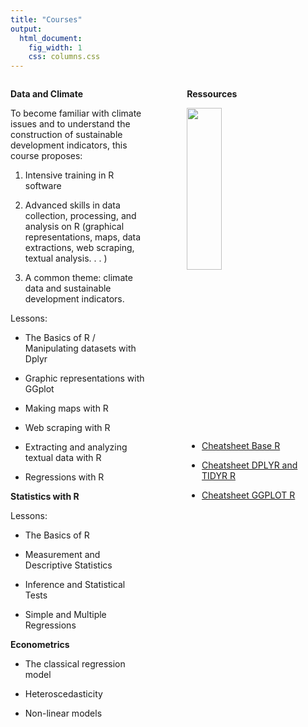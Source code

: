 ```yaml
---
title: "Courses"
output:
  html_document:
    fig_width: 1
    css: columns.css
---
```


<link rel="shortcut icon" href="favicon.ico">


:::::: {.columns}
::: {.column width="48%" data-latex="{0.48\textwidth}"}
**Data and Climate**

To become familiar with climate issues and to understand the construction of sustainable development indicators, this course proposes: 

1. Intensive training in R software 

2. Advanced skills in data collection, processing, and analysis on R (graphical representations, maps, data extractions, web scraping, textual analysis. . . )

3. A common theme: climate data and sustainable development indicators.

Lessons: 

- The Basics of R / Manipulating datasets with Dplyr

- Graphic representations with GGplot

- Making maps with R

- Web scraping with R

- Extracting and analyzing textual data with R

- Regressions with R


**Statistics with R**

Lessons:

- The Basics of R

- Measurement and Descriptive Statistics

- Inference and Statistical Tests

- Simple and Multiple Regressions




**Econometrics**

- The classical regression model

- Heteroscedasticity

- Non-linear models

:::
::: {.column width="4%" data-latex="{0.04\textwidth}"}
\ 
<!-- an empty Div (with a white space), serving as
a column separator -->
:::
:::::: {.column width="48%" data-latex="{0.48\textwidth}"}
**Ressources**

![](images/2_packages_tidyverse.png){ width=50%}

- [Cheatsheet Base R](courses/ressources/R/Cheatsheet_BASE_R.pdf)

- [Cheatsheet DPLYR and TIDYR R](courses/ressources/R/Cheatsheet_DPLYR_TIDYR_R.pdf)

- [Cheatsheet GGPLOT R](courses/ressources/R/Cheatsheet_GGPLOT2_R.pdf) 



:::
::::::
\newline






